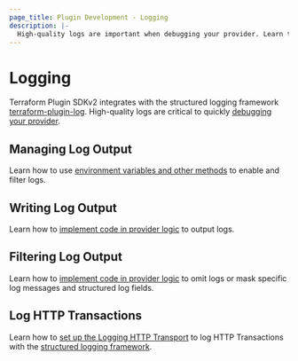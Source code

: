 ```yaml
---
page_title: Plugin Development - Logging
description: |-
  High-quality logs are important when debugging your provider. Learn to set-up logging and write meaningful logs.
---
```


# Logging

Terraform Plugin SDKv2 integrates with the structured logging framework [terraform-plugin-log](https://www.terraform.io/plugin/log). High-quality logs are critical to quickly [debugging your provider](https://www.terraform.io/plugin/debugging).

## Managing Log Output

Learn how to use [environment variables and other methods](https://www.terraform.io/plugin/log/managing) to enable and filter logs.

## Writing Log Output

Learn how to [implement code in provider logic](https://www.terraform.io/plugin/log/writing) to output logs.

## Filtering Log Output

Learn how to [implement code in provider logic](https://www.terraform.io/plugin/log/filtering) to omit logs or mask specific log messages and structured log fields.

## Log HTTP Transactions

Learn how to [set up the Logging HTTP Transport](./logging/http-transport) to log HTTP Transactions with the [structured logging framework](https://www.terraform.io/plugin/log).
